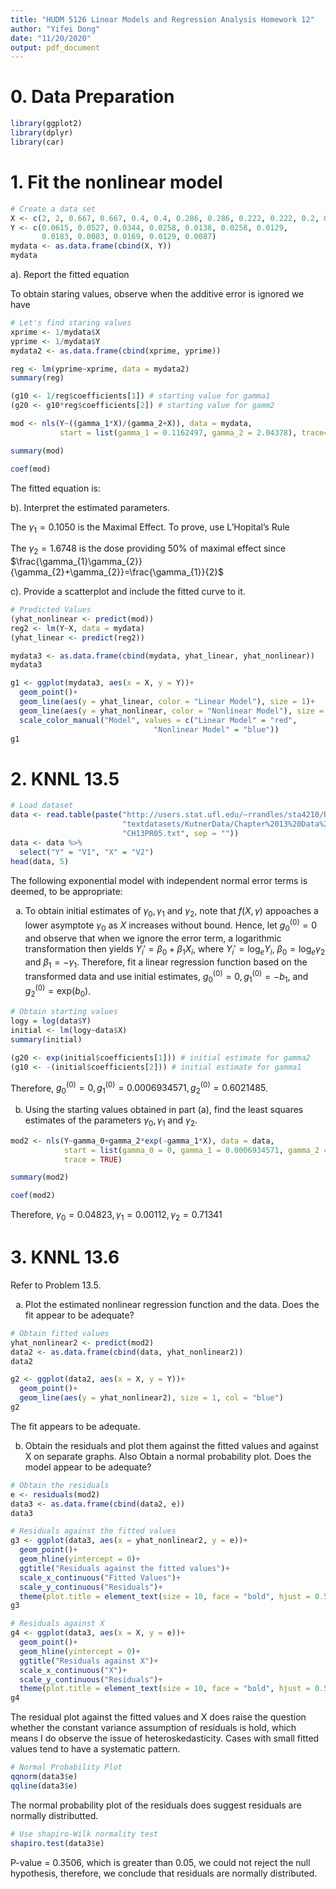 ```yaml
---
title: "HUDM 5126 Linear Models and Regression Analysis Homework 12"
author: "Yifei Dong"
date: "11/20/2020"
output: pdf_document
---
```


# 0. Data Preparation

```r
library(ggplot2)
library(dplyr)
library(car)
```

# 1. Fit the nonlinear model

\begin{center}
\[
Y = \frac{\gamma_{1}X}{\gamma_{2}+X}+\varepsilon
\]
\end{center}

```r
# Create a data set
X <- c(2, 2, 0.667, 0.667, 0.4, 0.4, 0.286, 0.286, 0.222, 0.222, 0.2, 0.2)
Y <- c(0.0615, 0.0527, 0.0344, 0.0258, 0.0138, 0.0258, 0.0129, 
       0.0183, 0.0083, 0.0169, 0.0129, 0.0087)
mydata <- as.data.frame(cbind(X, Y))
mydata
```

a). Report the fitted equation

To obtain staring values, observe when the additive error is ignored we have

\begin{center}
\[
\frac{1}{Y_{i}} = \frac{1}{\gamma_{1}}+\frac{\gamma_{2}}{\gamma_{1}}X_{i}^{-1}
\]
\end{center}

```r
# Let's find staring values
xprime <- 1/mydata$X
yprime <- 1/mydata$Y
mydata2 <- as.data.frame(cbind(xprime, yprime))
```

```r
reg <- lm(yprime~xprime, data = mydata2)
summary(reg)
```

```r
(g10 <- 1/reg$coefficients[1]) # starting value for gamma1
(g20 <- g10*reg$coefficients[2]) # starting value for gamm2
```

```r
mod <- nls(Y~((gamma_1*X)/(gamma_2+X)), data = mydata, 
           start = list(gamma_1 = 0.1162497, gamma_2 = 2.04378), trace=T)
```

```r
summary(mod)
```

```r
coef(mod)
```

The fitted equation is:

\begin{center}
\[
Y = \frac{0.1050X}{1.6748+X}+\varepsilon
\]
\end{center}

b). Interpret the estimated parameters.

The $\gamma_{1} = 0.1050$ is the Maximal Effect. To prove, use L'Hopital's Rule

\begin{equation}
\lim_{x\to\infty}\frac{\gamma_{1}X}{\gamma_{2}+X}=\lim_{x\to\infty}\frac{\gamma_{1}}{1+0}=\gamma_{1}
\end{equation}

The $\gamma_{2} = 1.6748$ is the dose providing 50\% of maximal effect since $\frac{\gamma_{1}\gamma_{2}}{\gamma_{2}+\gamma_{2}}=\frac{\gamma_{1}}{2}$

\vspace{12pt}

c). Provide a scatterplot and include the fitted curve to it.

```r
# Predicted Values
(yhat_nonlinear <- predict(mod))
reg2 <- lm(Y~X, data = mydata)
(yhat_linear <- predict(reg2))
```

```r
mydata3 <- as.data.frame(cbind(mydata, yhat_linear, yhat_nonlinear))
mydata3
```

```r
g1 <- ggplot(mydata3, aes(x = X, y = Y))+
  geom_point()+
  geom_line(aes(y = yhat_linear, color = "Linear Model"), size = 1)+
  geom_line(aes(y = yhat_nonlinear, color = "Nonlinear Model"), size = 1)+
  scale_color_manual("Model", values = c("Linear Model" = "red",
                                "Nonlinear Model" = "blue"))
g1
```

\newpage

# 2. KNNL 13.5

```r
# Load dataset
data <- read.table(paste("http://users.stat.ufl.edu/~rrandles/sta4210/Rclassnotes/data/",
                         "textdatasets/KutnerData/Chapter%2013%20Data%20Sets/",
                         "CH13PR05.txt", sep = ""))
data <- data %>%
  select("Y" = "V1", "X" = "V2")
head(data, 5)
```

The following exponential model with independent normal error terms is deemed, to be appropriate:

\begin{center}
\[
Y_{i}=\gamma_{0}+\gamma_{2}\mbox{exp}(-\gamma_{1}X_{i})+\varepsilon_{i}
\]
\end{center}

\vspace{12pt}

a. To obtain initial estimates of $\gamma_{0}, \gamma_{1}$ and $\gamma_{2}$, note that $f(X, \gamma)$ appoaches a lower 
asymptote $\gamma_{0}$ as $X$ increases without bound. Hence, let $g_{0}^{(0)}=0$ and observe that when we ignore the error 
term, a logarithmic transformation then yields $Y_{i}'=\beta_{0}+\beta_{1}X_{i}$, where $Y_{i}'=\mbox{log}_{e}Y_{i}$, 
$\beta_{0}=\mbox{log}_{e}\gamma_{2}$ and $\beta_{1}=-\gamma_{1}$. Therefore, fit a linear regression function based on the 
transformed data and use initial estimates, $g_{0}^{(0)}=0, g_{1}^{(0)}=-b_{1}$, and $g_{2}^{(0)}=\mbox{exp}(b_{0})$.

```r
# Obtain starting values
logy = log(data$Y)
initial <- lm(logy~data$X)
summary(initial)
```

```r
(g20 <- exp(initial$coefficients[1])) # initial estimate for gamma2
(g10 <- -(initial$coefficients[2])) # initial estimate for gamma1
```

Therefore, $g_{0}^{(0)}=0, g_{1}^{(0)}=0.0006934571, g_{2}^{(0)}=0.6021485$.

\vspace{12pt}

b. Using the starting values obtained in part (a), find the least squares estimates of the parameters $\gamma_{0}, \gamma_{1}$ 
and $\gamma_{2}$.

```r
mod2 <- nls(Y~gamma_0+gamma_2*exp(-gamma_1*X), data = data,
            start = list(gamma_0 = 0, gamma_1 = 0.0006934571, gamma_2 = 0.6021485), 
            trace = TRUE)
```

```r
summary(mod2)
```

```r
coef(mod2)
```

Therefore, $\gamma_{0}=0.04823, \gamma_{1}=0.00112, \gamma_{2}=0.71341$

\newpage

# 3. KNNL 13.6

Refer to \textbf{Home computers} Problem 13.5.

a. Plot the estimated nonlinear regression function and the data. Does the fit appear to be adequate?

```r
# Obtain fitted values
yhat_nonlinear2 <- predict(mod2)
data2 <- as.data.frame(cbind(data, yhat_nonlinear2))
data2
```

```r
g2 <- ggplot(data2, aes(x = X, y = Y))+
  geom_point()+
  geom_line(aes(y = yhat_nonlinear2), size = 1, col = "blue")
g2
```

The fit appears to be adequate.

\vspace{12pt}

b. Obtain the residuals and plot them against the fitted values and against X on separate graphs. Also Obtain a normal 
probability plot. Does the model appear to be adequate?

```r
# Obtain the residuals
e <- residuals(mod2)
data3 <- as.data.frame(cbind(data2, e))
data3
```

```r
# Residuals against the fitted values
g3 <- ggplot(data3, aes(x = yhat_nonlinear2, y = e))+
  geom_point()+
  geom_hline(yintercept = 0)+
  ggtitle("Residuals against the fitted values")+
  scale_x_continuous("Fitted Values")+
  scale_y_continuous("Residuals")+
  theme(plot.title = element_text(size = 10, face = "bold", hjust = 0.5))
g3
```

```r
# Residuals against X
g4 <- ggplot(data3, aes(x = X, y = e))+
  geom_point()+
  geom_hline(yintercept = 0)+
  ggtitle("Residuals against X")+
  scale_x_continuous("X")+
  scale_y_continuous("Residuals")+
  theme(plot.title = element_text(size = 10, face = "bold", hjust = 0.5))
g4
```

The residual plot against the fitted values and X does raise the question whether the constant variance assumption of residuals 
is hold, which means I do observe the issue of heteroskedasticity. Cases with small fitted values tend to have a systematic 
pattern.

```r
# Normal Probability Plot
qqnorm(data3$e)
qqline(data3$e)
```

The normal probability plot of the residuals does suggest residuals are normally distributted.

```r
# Use shapiro-Wilk normality test
shapiro.test(data3$e)
```

P-value = 0.3506, which is greater than 0.05, we could not reject the null hypothesis, therefore, we conclude that residuals are
normally distributed.










